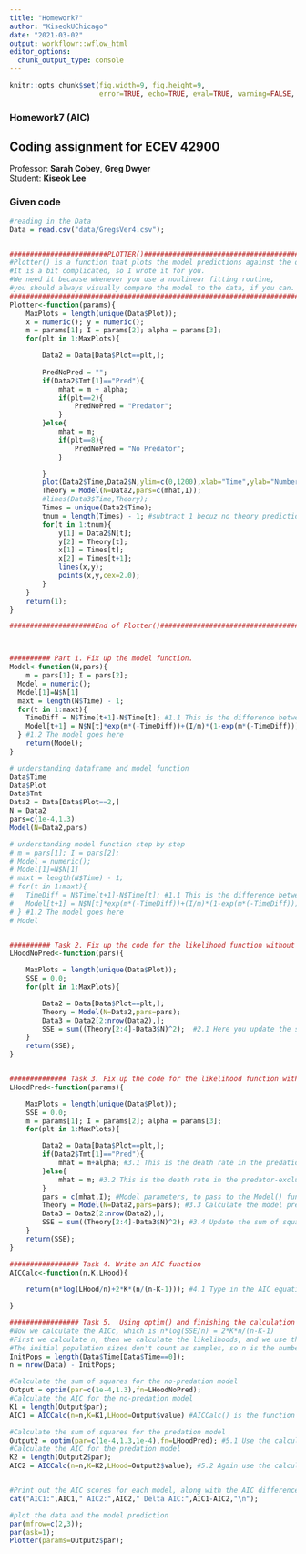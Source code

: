 ```yaml
---
title: "Homework7"
author: "KiseokUChicago"
date: "2021-03-02"
output: workflowr::wflow_html
editor_options:
  chunk_output_type: console
---
```


```r
knitr::opts_chunk$set(fig.width=9, fig.height=9,
                      error=TRUE, echo=TRUE, eval=TRUE, warning=FALSE, message=FALSE)
```

### Homework7 (AIC)
## Coding assignment for ECEV 42900
Professor: **Sarah Cobey**, **Greg Dwyer** \
Student: **Kiseok Lee**  


### Given code
```r

#reading in the Data
Data = read.csv("data/GregsVer4.csv");


########################PLOTTER()###########################################
#Plotter() is a function that plots the model predictions against the data.
#It is a bit complicated, so I wrote it for you.
#We need it because whenever you use a nonlinear fitting routine,
#you should always visually compare the model to the data, if you can.
############################################################################
Plotter<-function(params){
	MaxPlots = length(unique(Data$Plot));
	x = numeric(); y = numeric();
	m = params[1]; I = params[2]; alpha = params[3];
	for(plt in 1:MaxPlots){

		Data2 = Data[Data$Plot==plt,];
		
		PredNoPred = "";
		if(Data2$Tmt[1]=="Pred"){
			mhat = m + alpha;
			if(plt==2){
				PredNoPred = "Predator";
			}
		}else{
			mhat = m;
			if(plt==8){
				PredNoPred = "No Predator";
			}

		}
		plot(Data2$Time,Data2$N,ylim=c(0,1200),xlab="Time",ylab="Number",main=PredNoPred,pch=19);
		Theory = Model(N=Data2,pars=c(mhat,I));
		#lines(Data3$Time,Theory);
		Times = unique(Data2$Time);
		tnum = length(Times) - 1; #subtract 1 becuz no theory prediction at last time point
		for(t in 1:tnum){
			y[1] = Data2$N[t];
			y[2] = Theory[t];
			x[1] = Times[t];
			x[2] = Times[t+1];
			lines(x,y);
			points(x,y,cex=2.0);
		}
	}
	return(1);
}

#####################End of Plotter()##########################################



########## Part 1. Fix up the model function.
Model<-function(N,pars){
	m = pars[1]; I = pars[2];
  Model = numeric();
  Model[1]=N$N[1]
  maxt = length(N$Time) - 1;
  for(t in 1:maxt){
  	TimeDiff = N$Time[t+1]-N$Time[t]; #1.1 This is the difference between one sampling time and the next
  	Model[t+1] = N$N[t]*exp(m*(-TimeDiff))+(I/m)*(1-exp(m*(-TimeDiff)))
  } #1.2 The model goes here
	return(Model);
}

# understanding dataframe and model function
Data$Time
Data$Plot
Data$Tmt
Data2 = Data[Data$Plot==2,]
N = Data2
pars=c(1e-4,1.3)
Model(N=Data2,pars)

# understanding model function step by step
# m = pars[1]; I = pars[2];
# Model = numeric();
# Model[1]=N$N[1]
# maxt = length(N$Time) - 1;
# for(t in 1:maxt){
# 	TimeDiff = N$Time[t+1]-N$Time[t]; #1.1 This is the difference between one sampling time and the next
# 	Model[t+1] = N$N[t]*exp(m*(-TimeDiff))+(I/m)*(1-exp(m*(-TimeDiff)))
# } #1.2 The model goes here
# Model


########## Task 2. Fix up the code for the likelihood function without predation.
LHoodNoPred<-function(pars){

	MaxPlots = length(unique(Data$Plot));
	SSE = 0.0; 
	for(plt in 1:MaxPlots){

		Data2 = Data[Data$Plot==plt,];
		Theory = Model(N=Data2,pars=pars);
		Data3 = Data2[2:nrow(Data2),];
		SSE = sum((Theory[2:4]-Data3$N)^2);  #2.1 Here you update the sum of squared errors between the data and the model
	}
	return(SSE);
}


############## Task 3. Fix up the code for the likelihood function with predation 
LHoodPred<-function(params){

	MaxPlots = length(unique(Data$Plot));
	SSE = 0.0; 
	m = params[1]; I = params[2]; alpha = params[3];
	for(plt in 1:MaxPlots){

		Data2 = Data[Data$Plot==plt,];
		if(Data2$Tmt[1]=="Pred"){
			mhat = m+alpha; #3.1 This is the death rate in the predation plots, which includes alpha
		}else{
			mhat = m; #3.2 This is the death rate in the predator-exclusion plots, which does not include alpha
		}
		pars = c(mhat,I); #Model parameters, to pass to the Model() function
		Theory = Model(N=Data2,pars=pars); #3.3 Calculate the model prediction here
		Data3 = Data2[2:nrow(Data2),];
		SSE = sum((Theory[2:4]-Data3$N)^2); #3.4 Update the sum of squared errors
	}
	return(SSE);
}

################# Task 4. Write an AIC function
AICCalc<-function(n,K,LHood){
	
	return(n*log(LHood/n)+2*K*(n/(n-K-1))); #4.1 Type in the AIC equation here

}

################# Task 5.  Using optim() and finishing the calculation
#Now we calculate the AICc, which is n*log(SSE/n) = 2*K*n/(n-K-1)
#First we calculate n, then we calculate the likelihoods, and we use the 2 to calc. the AICc
#The initial population sizes don't count as samples, so n is the number of samples minus the inits
InitPops = length(Data$Time[Data$Time==0]);
n = nrow(Data) - InitPops; 

#Calculate the sum of squares for the no-predation model
Output = optim(par=c(1e-4,1.3),fn=LHoodNoPred);
#Calculate the AIC for the no-predation model
K1 = length(Output$par);
AIC1 = AICCalc(n=n,K=K1,LHood=Output$value) #AICCalc() is the function that calculates the AIC

#Calculate the sum of squares for the predation model
Output2 = optim(par=c(1e-4,1.3,1e-4),fn=LHoodPred); #5.1 Use the calculation for the no-predation model as a template here
#Calculate the AIC for the predation model
K2 = length(Output2$par);
AIC2 = AICCalc(n=n,K=K2,LHood=Output2$value); #5.2 Again use the calculation for the no-predation model as a template here


#Print out the AIC scores for each model, along with the AIC difference
cat("AIC1:",AIC1," AIC2:",AIC2," Delta AIC:",AIC1-AIC2,"\n");

#plot the data and the model prediction
par(mfrow=c(2,3));
par(ask=1);
Plotter(params=Output2$par);


```


